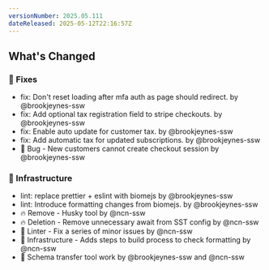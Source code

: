 ```yaml
---
versionNumber: 2025.05.111
dateReleased: 2025-05-12T22:16:57Z
---
```


## What's Changed
### 🔧 Fixes
* fix: Don't reset loading after mfa auth as page should redirect. by @brookjeynes-ssw
* fix: Add optional tax registration field to stripe checkouts. by @brookjeynes-ssw
* fix: Enable auto update for customer tax. by @brookjeynes-ssw
* fix: Add automatic tax for updated subscriptions. by @brookjeynes-ssw
* 🐛 Bug - New customers cannot create checkout session by @brookjeynes-ssw

### 🧱 Infrastructure
* lint: replace prettier + eslint with biomejs by @brookjeynes-ssw
* lint: Introduce formatting changes from biomejs. by @brookjeynes-ssw
* 🔥 Remove - Husky tool by @ncn-ssw
* 🔥 Deletion - Remove unnecessary await from SST config by @ncn-ssw
* 🚨 Linter - Fix a series of minor issues by @ncn-ssw
* 🧱 Infrastructure - Adds steps to build process to check formatting by @ncn-ssw
* 🚚 Schema transfer tool work by @brookjeynes-ssw and @ncn-ssw
